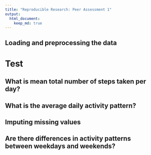 ```yaml
---
title: "Reproducible Research: Peer Assessment 1"
output: 
  html_document:
    keep_md: true
---
```



## Loading and preprocessing the data

# Test

## What is mean total number of steps taken per day?



## What is the average daily activity pattern?



## Imputing missing values



## Are there differences in activity patterns between weekdays and weekends?
